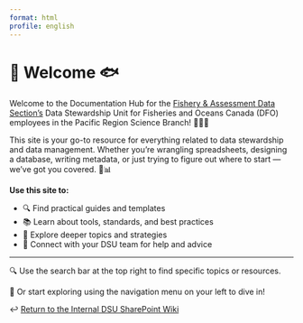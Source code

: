 ```yaml
---
format: html
profile: english
---
```



# 👋 Welcome 🐟

Welcome to the Documentation Hub for the [Fishery & Assessment Data Section's](https://086gc.sharepoint.com/sites/FisheryAssessmentDataSectionWiki/SitePages/CollabHome.aspx) Data Stewardship Unit for Fisheries and Oceans Canada (DFO) employees in the Pacific Region Science Branch! 🌊🔬🌲

This site is your go-to resource for everything related to data stewardship and data management. Whether you're wrangling spreadsheets, designing a database, writing metadata, or just trying to figure out where to start — we’ve got you covered. 💪📊

**Use this site to:**

- 🔍 Find practical guides and templates
- 📚 Learn about tools, standards, and best practices
- 🧠 Explore deeper topics and strategies
- 🤝 Connect with your DSU team for help and advice


---

🔍 Use the search bar at the top right to find specific topics or resources.

🧭 Or start exploring using the navigation menu on your left to dive in!

↩️ [Return to the Internal DSU SharePoint Wiki](https://086gc.sharepoint.com/sites/FisheryAssessmentDataSectionWiki/SitePages/Data-Stewardship-Unit(1).aspx)



